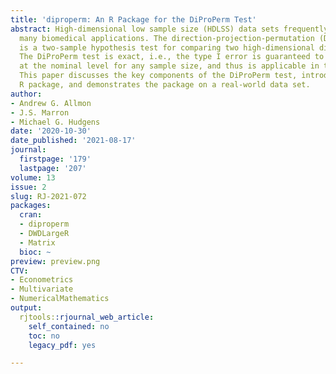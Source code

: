 ```yaml
---
title: 'diproperm: An R Package for the DiProPerm Test'
abstract: High-dimensional low sample size (HDLSS) data sets frequently emerge in
  many biomedical applications. The direction-projection-permutation (DiProPerm) test
  is a two-sample hypothesis test for comparing two high-dimensional distributions.
  The DiProPerm test is exact, i.e., the type I error is guaranteed to be controlled
  at the nominal level for any sample size, and thus is applicable in the HDLSS setting.
  This paper discusses the key components of the DiProPerm test, introduces the diproperm
  R package, and demonstrates the package on a real-world data set.
author:
- Andrew G. Allmon
- J.S. Marron
- Michael G. Hudgens
date: '2020-10-30'
date_published: '2021-08-17'
journal:
  firstpage: '179'
  lastpage: '207'
volume: 13
issue: 2
slug: RJ-2021-072
packages:
  cran:
  - diproperm
  - DWDLargeR
  - Matrix
  bioc: ~
preview: preview.png
CTV:
- Econometrics
- Multivariate
- NumericalMathematics
output:
  rjtools::rjournal_web_article:
    self_contained: no
    toc: no
    legacy_pdf: yes

---
```

